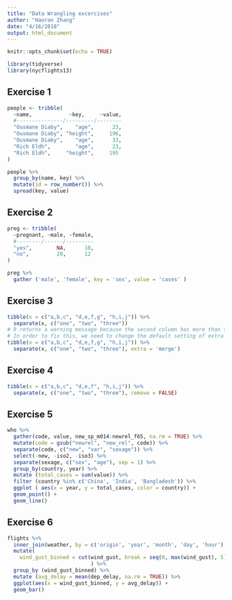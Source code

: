 ```yaml
---
title: "Data Wrangling excercises"
author: "Haoran Zhang"
date: "4/16/2018"
output: html_document
---
```


```r
knitr::opts_chunk$set(echo = TRUE)
```

```r
library(tidyverse)
library(nycflights13)
```

## Exercise 1
```r
people <- tribble(
  ~name,            ~key,     ~value,
  #---------------/---------/--------
  "Ousmane Diaby",    "age",      23,
  "Ousmane Diaby", "height",     196,
  "Ousmane Diaby",    "age",      33,
  "Rich Eldh",        "age",      23,
  "Rich Eldh",     "height",     195
)

people %>% 
  group_by(name, key) %>% 
  mutate(id = row_number()) %>% 
  spread(key, value)
```

## Exercise 2
```r
preg <- tribble(
  ~pregnant, ~male, ~female,
  #--------/------/---------
  "yes",        NA,      10,
  "no",         20,      12
)

preg %>%
  gather ('male', 'female', key = 'sex', value = 'cases' )

```

## Exercise 3
```r
tibble(x = c("a,b,c", "d,e,f,g", "h,i,j")) %>% 
  separate(x, c("one", "two", "three"))
# R returns a warning message because the second column has more than three values.
# In order to fix this, we need to change the default setting of extra value into 'merge'.
tibble(x = c("a,b,c", "d,e,f,g", "h,i,j")) %>% 
  separate(x, c("one", "two", "three"), extra = 'merge')

```

## Exercise 4
```r
tibble(x = c("a,b,c", "d,e,f", "h,i,j")) %>% 
  separate(x, c("one", "two", "three"), remove = FALSE)
```

## Exercise 5
```r
who %>%
  gather(code, value, new_sp_m014:newrel_f65, na.rm = TRUE) %>% 
  mutate(code = gsub("newrel", "new_rel", code)) %>%
  separate(code, c("new", "var", "sexage")) %>% 
  select(-new, -iso2, -iso3) %>%
  separate(sexage, c("sex", "age"), sep = 1) %>%
  group_by(country, year) %>%
  mutate (total_cases = sum(value)) %>%
  filter (country %in% c('China', 'India', 'Bangladesh')) %>%
  ggplot ( aes(x = year, y = total_cases, color = country)) +
  geom_point() +
  geom_line()

```

## Exercise 6
```r
flights %>%
  inner_join(weather, by = c('origin', 'year', 'month', 'day', 'hour') %>%
  mutate(
    wind_gust_binned = cut(wind_gust, break = seq(0, max(wind_gust), 5))
                           ) %>%
  group_by (wind_gust_binned) %>%
  mutate (avg_delay = mean(dep_delay, na.rm = TRUE)) %>%
  ggplot(aes(x = wind_gust_binned, y = avg_delay)) +
  geom_bar()
```
